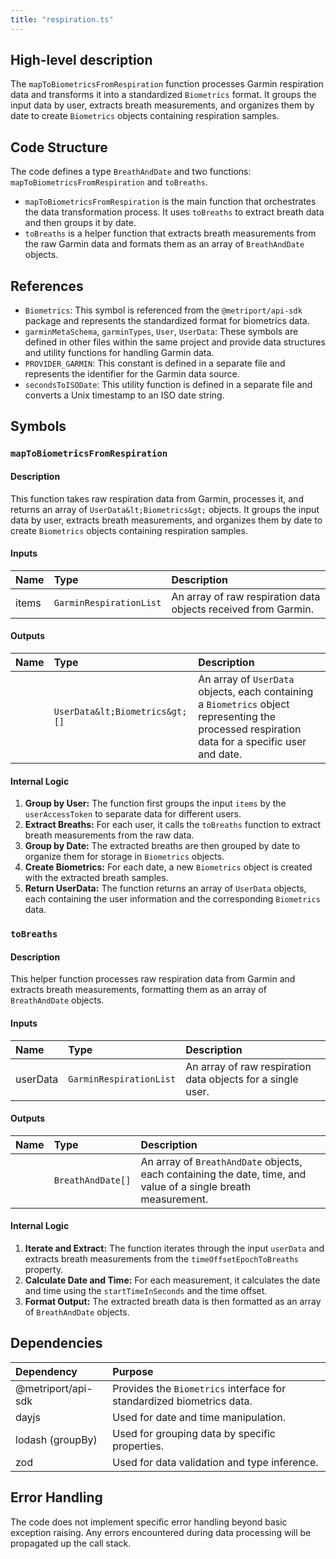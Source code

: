 ```yaml
---
title: "respiration.ts"
---
```


## High-level description
The `mapToBiometricsFromRespiration` function processes Garmin respiration data and transforms it into a standardized `Biometrics` format. It groups the input data by user, extracts breath measurements, and organizes them by date to create `Biometrics` objects containing respiration samples.

## Code Structure
The code defines a type `BreathAndDate` and two functions: `mapToBiometricsFromRespiration` and `toBreaths`. 
- `mapToBiometricsFromRespiration` is the main function that orchestrates the data transformation process. It uses `toBreaths` to extract breath data and then groups it by date.
- `toBreaths` is a helper function that extracts breath measurements from the raw Garmin data and formats them as an array of `BreathAndDate` objects.

## References
- `Biometrics`: This symbol is referenced from the `@metriport/api-sdk` package and represents the standardized format for biometrics data.
- `garminMetaSchema`, `garminTypes`, `User`, `UserData`: These symbols are defined in other files within the same project and provide data structures and utility functions for handling Garmin data.
- `PROVIDER_GARMIN`: This constant is defined in a separate file and represents the identifier for the Garmin data source.
- `secondsToISODate`: This utility function is defined in a separate file and converts a Unix timestamp to an ISO date string.

## Symbols
### `mapToBiometricsFromRespiration`
#### Description
This function takes raw respiration data from Garmin, processes it, and returns an array of `UserData&lt;Biometrics&gt;` objects. It groups the input data by user, extracts breath measurements, and organizes them by date to create `Biometrics` objects containing respiration samples.

#### Inputs
| Name | Type | Description |
|:-----|:-----|:------------|
| items | `GarminRespirationList` | An array of raw respiration data objects received from Garmin. |

#### Outputs
| Name | Type | Description |
|:-----|:-----|:------------|
|  | `UserData&lt;Biometrics&gt;[]` | An array of `UserData` objects, each containing a `Biometrics` object representing the processed respiration data for a specific user and date. |

#### Internal Logic
1. **Group by User:** The function first groups the input `items` by the `userAccessToken` to separate data for different users.
2. **Extract Breaths:** For each user, it calls the `toBreaths` function to extract breath measurements from the raw data.
3. **Group by Date:** The extracted breaths are then grouped by date to organize them for storage in `Biometrics` objects.
4. **Create Biometrics:** For each date, a new `Biometrics` object is created with the extracted breath samples.
5. **Return UserData:** The function returns an array of `UserData` objects, each containing the user information and the corresponding `Biometrics` data.

### `toBreaths`
#### Description
This helper function processes raw respiration data from Garmin and extracts breath measurements, formatting them as an array of `BreathAndDate` objects.

#### Inputs
| Name | Type | Description |
|:-----|:-----|:------------|
| userData | `GarminRespirationList` | An array of raw respiration data objects for a single user. |

#### Outputs
| Name | Type | Description |
|:-----|:-----|:------------|
|  | `BreathAndDate[]` | An array of `BreathAndDate` objects, each containing the date, time, and value of a single breath measurement. |

#### Internal Logic
1. **Iterate and Extract:** The function iterates through the input `userData` and extracts breath measurements from the `timeOffsetEpochToBreaths` property.
2. **Calculate Date and Time:** For each measurement, it calculates the date and time using the `startTimeInSeconds` and the time offset.
3. **Format Output:** The extracted breath data is then formatted as an array of `BreathAndDate` objects.

## Dependencies
| Dependency | Purpose |
|:-----------|:--------|
| @metriport/api-sdk | Provides the `Biometrics` interface for standardized biometrics data. |
| dayjs | Used for date and time manipulation. |
| lodash (groupBy) | Used for grouping data by specific properties. |
| zod | Used for data validation and type inference. |

## Error Handling
The code does not implement specific error handling beyond basic exception raising. Any errors encountered during data processing will be propagated up the call stack.
